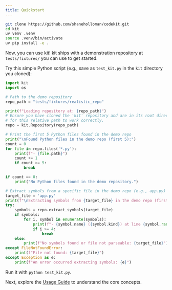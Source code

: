 ```yaml
---
title: Quickstart
---
```


```sh
git clone https://github.com/shaneholloman/codekit.git
cd kit
uv venv .venv
source .venv/bin/activate
uv pip install -e .
```

Now, you can use kit!
kit ships with a demonstration repository at `tests/fixtures/` you can use to get started.

Try this simple Python script (e.g., save as `test_kit.py` in the `kit` directory you cloned):

```python
import kit
import os

# Path to the demo repository
repo_path = "tests/fixtures/realistic_repo"

print(f"Loading repository at: {repo_path}")
# Ensure you have cloned the 'kit' repository and are in its root directory
# for this relative path to work correctly.
repo = kit.Repository(repo_path)

# Print the first 5 Python files found in the demo repo
print("\nFound Python files in the demo repo (first 5):")
count = 0
for file in repo.files('*.py'):
    print(f"- {file.path}")
    count += 1
    if count >= 5:
        break

if count == 0:
    print("No Python files found in the demo repository.")

# Extract symbols from a specific file in the demo repo (e.g., app.py)
target_file = 'app.py'
print(f"\nExtracting symbols from {target_file} in the demo repo (first 5):")
try:
    symbols = repo.extract_symbols(target_file)
    if symbols:
        for i, symbol in enumerate(symbols):
            print(f"- {symbol.name} ({symbol.kind}) at line {symbol.range.start.line}")
            if i >= 4:
                break
    else:
        print(f"No symbols found or file not parseable: {target_file}")
except FileNotFoundError:
    print(f"File not found: {target_file}")
except Exception as e:
    print(f"An error occurred extracting symbols: {e}")

```

Run it with `python test_kit.py`.

Next, explore the [Usage Guide](/introduction/usage-guide) to understand the core concepts.

